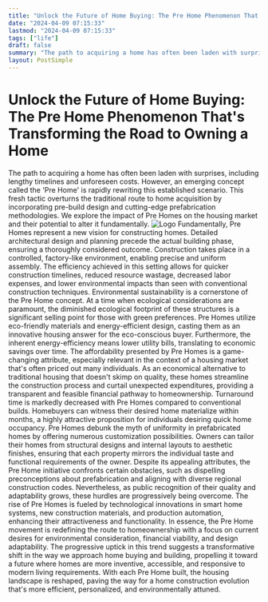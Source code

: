 ```yaml
---
title: "Unlock the Future of Home Buying: The Pre Home Phenomenon That's Transforming the Road to Owning a Home"
date: "2024-04-09 07:15:33"
lastmod: "2024-04-09 07:15:33"
tags: ["life"]
draft: false
summary: "The path to acquiring a home has often been laden with surprises, including lengthy timelines and unforeseen costs. However, an emerging concept called the 'Pre Home' is rapidly rewriting this established scenario. This fresh tactic overturns the traditional route to home acquisition by incorporating pre-build design and cutting-edge prefabrication methodologies. We explore the impact of Pre Homes on the housing market and their potential to alter it fundamentally."
layout: PostSimple
---
```

# Unlock the Future of Home Buying: The Pre Home Phenomenon That's Transforming the Road to Owning a Home
The path to acquiring a home has often been laden with surprises, including lengthy timelines and unforeseen costs. However, an emerging concept called the 'Pre Home' is rapidly rewriting this established scenario. This fresh tactic overturns the traditional route to home acquisition by incorporating pre-build design and cutting-edge prefabrication methodologies. We explore the impact of Pre Homes on the housing market and their potential to alter it fundamentally.
<img alt="Logo" src="https://cdn.seniorsselection.com/src_image/76e37378c54c69c73f2d77b07cf7d6b3.webp"/>
Fundamentally, Pre Homes represent a new vision for constructing homes. Detailed architectural design and planning precede the actual building phase, ensuring a thoroughly considered outcome. Construction takes place in a controlled, factory-like environment, enabling precise and uniform assembly. The efficiency achieved in this setting allows for quicker construction timelines, reduced resource wastage, decreased labor expenses, and lower environmental impacts than seen with conventional construction techniques.
Environmental sustainability is a cornerstone of the Pre Home concept. At a time when ecological considerations are paramount, the diminished ecological footprint of these structures is a significant selling point for those with green preferences. Pre Homes utilize eco-friendly materials and energy-efficient design, casting them as an innovative housing answer for the eco-conscious buyer. Furthermore, the inherent energy-efficiency means lower utility bills, translating to economic savings over time.
The affordability presented by Pre Homes is a game-changing attribute, especially relevant in the context of a housing market that's often priced out many individuals. As an economical alternative to traditional housing that doesn't skimp on quality, these homes streamline the construction process and curtail unexpected expenditures, providing a transparent and feasible financial pathway to homeownership.
Turnaround time is markedly decreased with Pre Homes compared to conventional builds. Homebuyers can witness their desired home materialize within months, a highly attractive proposition for individuals desiring quick home occupancy.
Pre Homes debunk the myth of uniformity in prefabricated homes by offering numerous customization possibilities. Owners can tailor their homes from structural designs and internal layouts to aesthetic finishes, ensuring that each property mirrors the individual taste and functional requirements of the owner.
Despite its appealing attributes, the Pre Home initiative confronts certain obstacles, such as dispelling preconceptions about prefabrication and aligning with diverse regional construction codes. Nevertheless, as public recognition of their quality and adaptability grows, these hurdles are progressively being overcome.
The rise of Pre Homes is fueled by technological innovations in smart home systems, new construction materials, and production automation, enhancing their attractiveness and functionality.
In essence, the Pre Home movement is redefining the route to homeownership with a focus on current desires for environmental consideration, financial viability, and design adaptability. The progressive uptick in this trend suggests a transformative shift in the way we approach home buying and building, propelling it toward a future where homes are more inventive, accessible, and responsive to modern living requirements. With each Pre Home built, the housing landscape is reshaped, paving the way for a home construction evolution that's more efficient, personalized, and environmentally attuned.
        